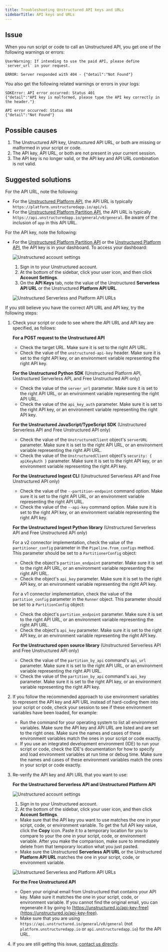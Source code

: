 ```yaml
---
title: Troubleshooting Unstructured API keys and URLs
sidebarTitle: API keys and URLs
---
```


## Issue

When you run script or code to call an Unstructured API, you get one of the following warnings or errors:

```
UserWarning: If intending to use the paid API, please define `server_url` in your request.
```

```
ERROR: Server responded with 404 - {"detail":"Not Found"}
```

You also get the following related warnings or errors in your logs:

```
SDKError: API error occurred: Status 401
{"detail":"API key is malformed, please type the API key correctly in the header."}
```

```
API error occurred: Status 404
{"detail":"Not Found"}
```

## Possible causes

1. The Unstructured API key, Unstructured API URL, or both are missing or malformed in your script or code.
2. The API key, API URL, or both are not present in your current session.
3. The API key is no longer valid, or the API key and API URL combination is not valid.

## Suggested solutions

For the API URL, note the following:

- For the [Unstructured Platform API](/platform/api/overview), the API URL is typically `https://platform.unstructuredapp.io/api/v1`.
- For the [Unstructured Platform Partition API](/platform-api/partition-api/overview), the API URL is typically `https://api.unstructuredapp.io/general/v0/general`. 
  Be aware of the inclusion of `app` in this API URL.

For the API key, note the following:

- For the [Unstructured Platform Partition API](/platform-api/partition-api/overview) or the [Unstructured Platform API](/platform/api/overview), the API key is in your dashboard. To access your dashboard:

  ![Unstructured account settings](/img/platform/AccountSettings.png)

  1. Sign in to your Unstructured account.
  2. At the bottom of the sidebar, click your user icon, and then click **Account Settings**.
  3. On the **API Keys** tab, note the value of the Unstructured **Serverless API URL** or the Unstructured **Platform API URL**.

  ![Unstructured Serverless and Platform API URLs](/img/platform/ServerlessPlatformAPIURL.png)

If you still believe you have the correct API URL and API key, try the following steps:

1. Check your script or code to see where the API URL and API key are specified, as follows:

   **For a POST request to the Unstructured API**

   - Check the target URL. Make sure it is set to the right API URL.
   - Check the value of the `unstructured-api-key` header. Make sure it is set to the right API key, or an environment variable representing the right API key.

   **For the Unstructured Python SDK** (Unstructured Platform API, Unstructured Serverless API, and Free Unstructured API only)

   - Check the value of the `server_url` parameter. Make sure it is set to the right API URL, or an environment variable representing the right API URL.
   - Check the value of the `api_key_auth` parameter. Make sure it is set to the right API key, or an environment variable representing the right API key.

   **For the Unstructured JavaScript/TypeScript SDK** (Unstructured Serverless API and Free Unstructured API only)

   - Check the value of the `UnstructuredClient` object's `serverURL` parameter. Make sure it is set to the right API URL, or an environment variable representing the right API URL.
   - Check the value of the `UnstructuredClient` object's `security: { apiKeyAuth }` parameter. Make sure it is set to the right API key, or an environment variable representing the right API key.
     
   **For the Unstructured Ingest CLI** (Unstructured Serverless API and Free Unstructured API only)

   - Check the value of the `--partition-endpoint` command option. Make sure it is set to the right API URL, or an environment variable representing the right API URL.
   - Check the value of the `--api-key` command option. Make sure it is set to the right API key, or an environment variable representing the right API key.

   **For the Unstructured Ingest Python library** (Unstructured Serverless API and Free Unstructured API only)

   For a v2 connector implementation, check the value of the `partitioner_config` parameter in the `Pipeline.from_configs` method. This parameter should be set to a `PartitionerConfig` object:

   - Check the object's `partition_endpoint` parameter. Make sure it is set to the right API URL, or an environment variable representing the right API URL.
   - Check the object's `api_key` parameter. Make sure it is set to the right API key, or an environment variable representing the right API key.

   For a v1 connector implementation, check the value of the `partition_config` parameter in the `Runner` object. This parameter should be set to a `PartitionConfig` object:

   - Check the object's `partition_endpoint` parameter. Make sure it is set to the right API URL, or an environment variable representing the right API URL.
   - Check the object's `api_key` parameter. Make sure it is set to the right API key, or an environment variable representing the right API key.
   
   **For the Unstructured open source library** (Unstructured Serverless API and Free Unstructured API only)

   - Check the value of the `partition_by_api` command's `api_url` parameter. Make sure it is set to the right API URL, or an environment variable representing the right API URL.
   - Check the value of the `partition_by_api` command's `api_key` parameter. Make sure it is set to the right API key, or an environment variable representing the right API key.

2. If you follow the recommended approach to use environment variables to represent the API key and API URL instead of hard-coding them into your script or code, check your session to see if these environment variables have been loaded, for example:

   - Run the command for your operating system to list all environment variables. Make sure the API key and API URL are listed and are set to the right ones. Make sure the names and cases of these environment variables match the ones in your script or code exactly.
   - If you use an integrated development environment (IDE) to run your script or code, check the IDE's documentation for how to specify and load environment variables at run time or debug time. Make sure the names and cases of these environment variables match the ones in your script or code exactly.

3. Re-verify the API key and API URL that you want to use:

   **For the Unstructured Serverless API and Unstructured Platform API**

   ![Unstructured account settings](/img/platform/AccountSettings.png)

   1. Sign in to your Unstructured account.
   2. At the bottom of the sidebar, click your user icon, and then click **Account Settings**.
   
   - Make sure that the API key you want to use matches the one in your script, code, or environment variable. To get the full API key value, click the **Copy** icon. Paste it to a temporary location for you to compare to your the one in your script, code, or environment variable. After you make the comparison, make sure to immediately delete from that temporary location what you just pasted.
   - Make sure the Unstructured **Serverless API URL** or the Unstructured **Platform API URL** matches the one in your script, code, or environment variable.
   
   ![Unstructured Serverless and Platform API URLs](/img/platform/ServerlessPlatformAPIURL.png)

   **For the Free Unstructured API**

   - Open your original email from Unstructured that contains your API key. Make sure it matches the one in your script, code, or environment variable. If you cannot find the original email, you can regenerate it by going to [https://unstructured.io/api-key-free](https://unstructured.io/api-key-free).
   - Make sure that you are using `https://api.unstructured.io/general/v0/general` (not `platform.unstructuredapp.io` or `api.unstructuredapp.io`) for the API URL. 

4. If you are still getting this issue, [contact us directly](https://unstructured.io/contact).


